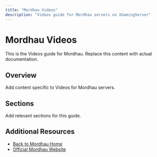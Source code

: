 ```yaml
---
title: "Mordhau Videos"
description: "Videos guide for Mordhau servers on XGamingServer"
---
```


# Mordhau Videos

This is the Videos guide for Mordhau. Replace this content with actual documentation.

## Overview

Add content specific to Videos for Mordhau servers.

## Sections

Add relevant sections for this guide.

## Additional Resources

- [Back to Mordhau Home](./index)
- [Official Mordhau Website](https://example.com)
